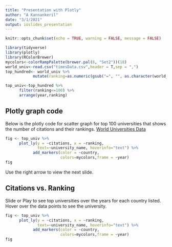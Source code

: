 ```yaml
---
title: "Presentation with Plotly"
author: "A Kannankeril"
date: "3/1/2021"
output: ioslides_presentation
---
```


```r
knitr::opts_chunk$set(echo = TRUE, warning = FALSE, message = FALSE)
```


```r
library(tidyverse)
library(plotly)
library(RColorBrewer)
mycolors<-colorRampPalette(brewer.pal(8, "Set2"))(18)
world_univ<-read.csv("timesData.csv",header = T,sep = ",")
top_hundred<- world_univ %>%
            mutate(ranking=as.numeric(gsub("=", "", as.character(world_rank))))

top_univ<-top_hundred %>%
      filter(ranking<=100) %>%
      arrange(year,ranking)
```
## Plotly graph code
Below is the plotly code for scatter graph for top 100 universities that shows the number of citations and their rankings. [World Universities Data](https://www.kaggle.com/mylesoneill/world-university-rankings?select=timesData.csv)

```r
fig <- top_univ %>%
      plot_ly(y = ~citations, x = ~ranking,
              text=~university_name, hoverinfo="text") %>%
            add_markers(color = ~country, 
                        colors=mycolors,frame = ~year)
fig
```
Use the right arrow to view the next slide.

## Citations vs. Ranking 
Slide or Play to see top universities over the years for each country listed. Hover over the data points to see the university.


```r
fig <- top_univ %>%
      plot_ly(y = ~citations, x = ~ranking,
              text=~university_name, hoverinfo="text") %>%
            add_markers(color = ~country, 
                        colors=mycolors,frame = ~year)
fig
```

